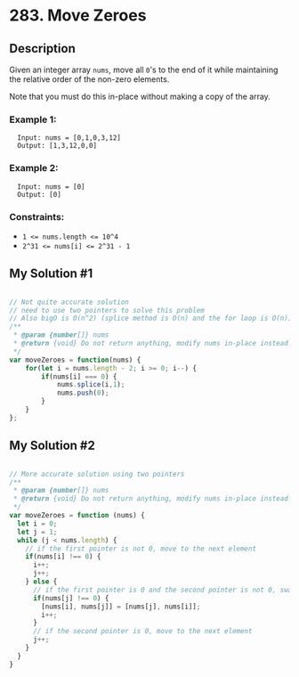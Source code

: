 # 283. Move Zeroes

## Description
Given an integer array `nums`, move all `0`'s to the end of it while maintaining the relative order of the non-zero elements.

Note that you must do this in-place without making a copy of the array.

### Example 1:
```
  Input: nums = [0,1,0,3,12]
  Output: [1,3,12,0,0]
```

### Example 2:
```
  Input: nums = [0]
  Output: [0]
```

### Constraints:

- `1 <= nums.length <= 10^4`
- `2^31 <= nums[i] <= 2^31 - 1`

## My Solution #1

```js

// Not quite accurate solution
// need to use two pointers to solve this problem
// Also bigO is O(n^2) (splice method is O(n) and the for loop is O(n))
/**
 * @param {number[]} nums
 * @return {void} Do not return anything, modify nums in-place instead.
 */
var moveZeroes = function(nums) {
    for(let i = nums.length - 2; i >= 0; i--) {
        if(nums[i] === 0) {
            nums.splice(i,1);
            nums.push(0);
        }
    }
};

```

## My Solution #2

```js

// More accurate solution using two pointers
/**
 * @param {number[]} nums
 * @return {void} Do not return anything, modify nums in-place instead.
 */
var moveZeroes = function (nums) {
  let i = 0;
  let j = 1;
  while (j < nums.length) {
    // if the first pointer is not 0, move to the next element
    if(nums[i] !== 0) { 
      i++;
      j++;
    } else {
      // if the first pointer is 0 and the second pointer is not 0, swap the elements
      if(nums[j] !== 0) {
        [nums[i], nums[j]] = [nums[j], nums[i]];
        i++;
      }
      // if the second pointer is 0, move to the next element
      j++;
    }
  }
}

```